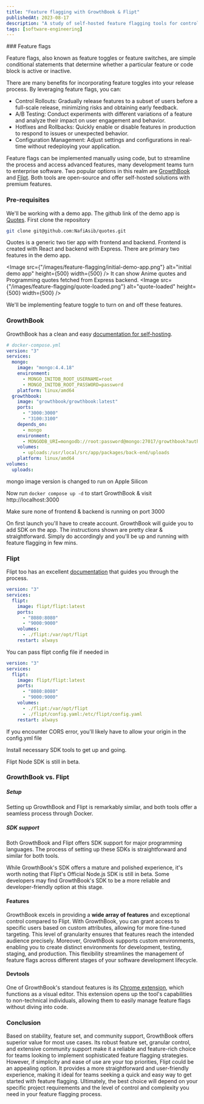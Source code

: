 ```yaml
---
title: "Feature flagging with GrowthBook & Flipt"
publishedAt: 2023-08-17
description: "A study of self-hosted feature flagging tools for control and adaptability in software development."
tags: [software-engineering]
---
```


<WIP />
### Feature flags

Feature flags, also known as feature toggles or feature switches, are simple conditional statements that determine whether a particular feature or code block is active or inactive.

There are many benefits for incorporating feature toggles into your release process. By leveraging feature flags, you can:

- Control Rollouts: Gradually release features to a subset of users before a full-scale release, minimizing risks and obtaining early feedback.
- A/B Testing: Conduct experiments with different variations of a feature and analyze their impact on user engagement and behavior.
- Hotfixes and Rollbacks: Quickly enable or disable features in production to respond to issues or unexpected behavior.
- Configuration Management: Adjust settings and configurations in real-time without redeploying your application.

Feature flags can be implemented manually using code, but to streamline the process and access advanced features, many development teams turn to enterprise software. Two popular options in this realm are [GrowthBook](https://www.growthbook.io/) and [Flipt](https://www.flipt.io/). Both tools are open-source and offer self-hosted solutions with premium features.

### Pre-requisites

We'll be working with a demo app. The github link of the demo app is [Quotes](https://github.com/NafiAsib/quotes). First clone the repository

```bash
git clone git@github.com:NafiAsib/quotes.git
```

Quotes is a generic two tier app with frontend and backend. Frontend is created with React and backend with Express. There are primary two features in the demo app.

<Image
  src={"/images/feature-flagging/initial-demo-app.png"}
  alt="initial demo app"
  height={500}
  width={500}
/>
It can show Anime quotes and Programming quotes fetched from Express backend.
<Image
  src={"/images/feature-flagging/quote-loaded.png"}
  alt="quote-loaded"
  height={500}
  width={500}
/>

We'll be implementing feature toggle to turn on and off these features.

### GrowthBook

GrowthBook has a clean and easy [documentation for self-hosting](https://docs.growthbook.io/self-host).

```yml
# docker-compose.yml
version: "3"
services:
  mongo:
    image: "mongo:4.4.18"
    environment:
      - MONGO_INITDB_ROOT_USERNAME=root
      - MONGO_INITDB_ROOT_PASSWORD=password
    platform: linux/amd64
  growthbook:
    image: "growthbook/growthbook:latest"
    ports:
      - "3000:3000"
      - "3100:3100"
    depends_on:
      - mongo
    environment:
      - MONGODB_URI=mongodb://root:password@mongo:27017/growthbook?authSource=admin
    volumes:
      - uploads:/usr/local/src/app/packages/back-end/uploads
    platform: linux/amd64
volumes:
  uploads:
```

<Alert type="warn">
  mongo image version is changed to run on Apple Silicon
</Alert>

Now run `docker compose up -d` to start GrowthBook & visit http://localhost:3000

<Alert type="warn">
  Make sure none of frontend & backend is running on port 3000
</Alert>

On first launch you\'ll have to create account. GrowthBook will guide you to add SDK on the app. The instructions shown are pretty clear & straightforward. Simply do accordingly and you\'ll be up and running with feature flagging in few mins.

### Flipt

Flipt too has an excellent [documentation](https://www.flipt.io/docs/installation) that guides you through the process.

```yml
version: "3"
services:
  flipt:
    image: flipt/flipt:latest
    ports:
      - "8080:8080"
      - "9000:9000"
    volumes:
      - ./flipt:/var/opt/flipt
    restart: always
```

You can pass flipt config file if needed in

```yml
version: "3"
services:
  flipt:
    image: flipt/flipt:latest
    ports:
      - "8080:8080"
      - "9000:9000"
    volumes:
      - ./flipt:/var/opt/flipt
      - ./flipt/config.yaml:/etc/flipt/config.yaml
    restart: always
```

<Alert type="warn">
  If you encounter CORS error, you'll likely have to allow your origin in the
  config.yml file
</Alert>

Install necessary SDK tools to get up and going.

<Alert type="warn">Flipt Node SDK is still in beta.</Alert>

### GrowthBook vs. Flipt

##### Setup

Setting up GrowthBook and Flipt is remarkably similar, and both tools offer a seamless process through Docker.

##### SDK support

Both GrowthBook and Flipt offers SDK support for major programming languages. The process of setting up these SDKs is straightforward and similar for both tools.

While GrowthBook's SDK offers a mature and polished experience, it's worth noting that Flipt's Official Node.js SDK is still in beta. Some developers may find GrowthBook's SDK to be a more reliable and developer-friendly option at this stage.

#### Features

GrowthBook excels in providing a **wide array of features** and exceptional control compared to Flipt. With GrowthBook, you can grant access to specific users based on custom attributes, allowing for more fine-tuned targeting. This level of granularity ensures that features reach the intended audience precisely. Moreover, GrowthBook supports custom environments, enabling you to create distinct environments for development, testing, staging, and production. This flexibility streamlines the management of feature flags across different stages of your software development lifecycle.

#### Devtools

One of GrowthBook's standout features is its [Chrome extension](https://docs.growthbook.io/app/visual), which functions as a visual editor. This extension opens up the tool's capabilities to non-technical individuals, allowing them to easily manage feature flags without diving into code.

### Conclusion

Based on stability, feature set, and community support, GrowthBook offers superior value for most use cases. Its robust feature set, granular control, and extensive community support make it a reliable and feature-rich choice for teams looking to implement sophisticated feature flagging strategies. However, if simplicity and ease of use are your top priorities, Flipt could be an appealing option. It provides a more straightforward and user-friendly experience, making it ideal for teams seeking a quick and easy way to get started with feature flagging. Ultimately, the best choice will depend on your specific project requirements and the level of control and complexity you need in your feature flagging process.
